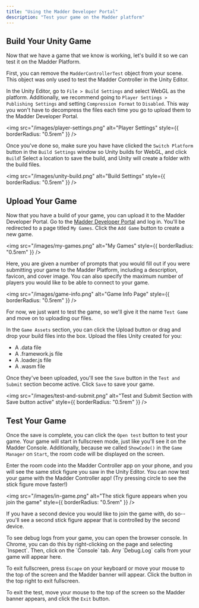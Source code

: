 ```yaml
---
title: "Using the Madder Developer Portal"
description: "Test your game on the Madder platform"
---
```


## Build Your Unity Game

Now that we have a game that we know is working, let's build it so we can test it on the Madder Platform.

First, you can remove the `MadderControllerTest` object from your scene. This object was only used to test the Madder
Controller in the Unity Editor.

In the Unity Editor, go to `File > Build Settings` and select WebGL as the platform. Additionally, we recommend going to
`Player Settings > Publishing Settings` and setting `Compression Format` to `Disabled`. This way you won't have to
decompress the files each time you go to upload them to the Madder Developer Portal.

<img
  src="/images/player-settings.png"
  alt="Player Settings"
  style={{ borderRadius: "0.5rem" }}
/>

Once you've done so, make sure you have have clicked the `Switch Platform` button in the `Build Settings` window so Unity
builds for WebGL, and click `Build`! Select a location to save the build, and Unity will create a folder with the build
files.

<img
  src="/images/unity-build.png"
  alt="Build Settings"
  style={{ borderRadius: "0.5rem" }}
/>

## Upload Your Game

Now that you have a build of your game, you can upload it to the Madder Developer Portal. Go to the
[Madder Developer Portal](https://developers.maddergames.com/) and log in. You'll be redirected to a page titled
`My Games`. Click the `Add Game` button to create a new game.

<img
  src="/images/my-games.png"
  alt="My Games"
  style={{ borderRadius: "0.5rem" }}
/>

Here, you are given a number of prompts that you would fill out if you were submitting your game to the Madder Platform,
including a description, favicon, and cover image. You can also specify the maximum number of players you would like to
be able to connect to your game.

<img
  src="/images/game-info.png"
  alt="Game Info Page"
  style={{ borderRadius: "0.5rem" }}
/>

For now, we just want to test the game, so we'll give it the name `Test Game` and move on to uploading our files.

In the `Game Assets` section, you can click the Upload button or drag and drop your build files into the box.
Upload the files Unity created for you:

- A .data file
- A .framework.js file
- A .loader.js file
- A .wasm file

Once they've been uploaded, you'll see the `Save` button in the `Test and Submit` section become active. Click `Save` to
save your game.

<img
  src="/images/test-and-submit.png"
  alt="Test and Submit Section with Save button active"
  style={{ borderRadius: "0.5rem" }}
/>

## Test Your Game

Once the save is complete, you can click the `Open test` button to test your game. Your game will start in fullscreen
mode, just like you'll see it on the Madder Console. Additionally, because we called `ShowCode()` in the `Game Manager`
on `Start`, the room code will be displayed on the screen.

Enter the room code into the Madder Controller app on your phone, and you will see the same stick figure you saw in the
Unity Editor. You can now test your game with the Madder Controller app! (Try pressing circle to see the stick figure
move faster!)

<img
  src="/images/in-game.png"
  alt="The stick figure appears when you join the game"
  style={{ borderRadius: "0.5rem" }}
/>

If you have a second device you would like to join the game with, do so--you'll see a second stick figure appear that
is controlled by the second device.

<Info>
  To see debug logs from your game, you can open the browser console. In Chrome,
  you can do this by right-clicking on the page and selecting `Inspect`. Then,
  click on the `Console` tab. Any `Debug.Log` calls from your game will appear
  here.
</Info>

To exit fullscreen, press `Escape` on your keyboard or move your mouse to the top of the screen and the Madder banner
will appear. Click the button in the top right to exit fullscreen.

To exit the test, move your mouse to the top of the screen so the Madder banner appears, and click the `Exit` button.
